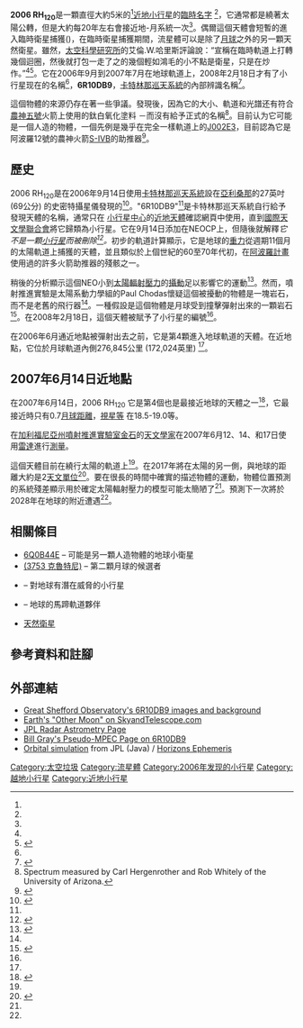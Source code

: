 {{DISPLAYTITLE:2006 RH<sub>120</sub>}}
<!--
 Scroll down to edit the contents of this page.
 Additional parameters for this template
 are available at [[Template:Infobox_Planet|Template:Infobox Planet]].
-->
{{Infobox Planet
| width = 25em
| bgcolour = #FFFFC0
| name = {{mp|2006 RH|120}}
<br /><font size="-2">目前在[[拱點|近日點]]大約1[[天文單位|天文單位]]的[[日心軌道|日心軌道]] <ref name=jpldata/></font>
| symbol = 
| image = 
| caption = 
| discovery = yes
| discovery_ref = <ref name="MPEC2008-D12">{{cite web
  |date=2008-02-18
  |title=MPEC 2008-D12 : 2006 RH120
  |first=Gareth V
  |last=Williams
  |work=IAU Minor Planet Center
  |publisher=Harvard-Smithsonian Center for Astrophysics
  |url=http://www.cfa.harvard.edu/mpec/K08/K08D12.html
  |accessdate=2010-02-26
  |archive-date=2010-04-09
  |archive-url=https://web.archive.org/web/20100409062729/http://www.cfa.harvard.edu/mpec/K08/K08D12.html
  |dead-url=no
  }}</ref>
| discoverer= [[卡特林那巡天系統|卡特林那巡天系統]] ([[List_of_observatory_codes#700-799|703]])
| discovered= 2006年9月14日
| mp_name = {{mp|2006 RH|120}}
| mp_category=[[阿波羅型小行星列表|阿波羅]][[近地天體|近地天體]] (NEO)<ref name=jpldata/>
| orbit_ref = <ref name="jpldata">{{cite web
  |date=2007-06-15 last obs
  |title=JPL Small-Body Database Browser: (2006 RH120)
  |url=http://ssd.jpl.nasa.gov/sbdb.cgi?sstr=2006RH120
  |accessdate=2010-02-26
  |archive-date=2011-06-09
  |archive-url=https://web.archive.org/web/20110609205106/http://ssd.jpl.nasa.gov/sbdb.cgi?sstr=2006RH120
  |dead-url=no
  }}</ref>
| epoch = January 4, 2010年1月4日 (2455200.5)
| aphelion = 1.058 [[天文單位|AU]] (Q)
| perihelion = 1.007 AU (q)
| semimajor = 1.033 AU (a)
| eccentricity = 0.0244
| period = 1.05 [[儒略年|yr]]
| inclination = 0.5955[[度|°]]
| asc_node = 51.12°
| mean_anomaly = 2.913° (M)
| arg_peri = 10.10°
| satellites =
| physical_characteristics = 是
| dimensions = ~3-6 米<ref name=Shefford/>
| mass = ~1.0{{e|3}}? kg
| density = 2 ? g/cm³
| surface_grav = 
| escape_velocity = 
| rotation= 2.75 minutes<ref name=Shefford/>
| axial_tilt = 
| albedo = 0.1 ?
| spectral_type = 
| abs_magnitude = 29.5<ref name="jpldata"/>
}}

'''2006 RH<sub>120</sub>'''是一顆直徑大約5米的<ref name=Shefford/>[[近地天體|近地小行星]]的[[天文學臨時編號|臨時名字]] <ref name=jpldata/>，它通常都是繞著太陽公轉，但是大約每20年左右會接近地-月系統一次<ref name=Pseudo-MPEC/>。偶爾這個天體會短暫的進入臨時衛星捕獲({{lang|en|''temporary satellite capture''，TSC}})，在臨時衛星捕獲期間，流星體可以是除了[[月球|月球]]之外的另一顆天然衛星。雖然，[[太空科學研究所|太空科學研究所]]的艾倫.W.哈里斯評論說：“宣稱在臨時軌道上打轉幾個迴圈，然後就打包一走了之的幾個輕如鴻毛的小不點是衛星，只是在炒作。”<ref name=Pseudo-MPEC/><ref name="ST2007">{{cite web |date=2007-04-17 |title=Earth's "Other Moon" |publisher=Sky & Telescope |author=Roger W. Sinnott |url=http://www.skyandtelescope.com/news/7067527.html |accessdate=2010-02-25 |archive-url=https://www.webcitation.org/6AF1cCXEZ?url=http://www.skyandtelescope.com/news/7067527.html |archive-date=2012-08-27 |dead-url=yes }}</ref>。它在2006年9月到2007年7月在地球軌道上，2008年2月18日才有了小行星现在的名稱<ref name="MPEC2008-D12"/>，'''6R10DB9'''，[[卡特林那巡天系統|卡特林那巡天系統]]的內部辨識名稱<ref name=Shefford>{{cite web| url=http://www.birtwhistle.org/Gallery6R10DB9.htm| title=2006 RH120 ( = 6R10DB9) – A second moon for the Earth?| author=Great Shefford Observatory| accessdate=2008-04-16| archive-date=2015-02-06| archive-url=https://web.archive.org/web/20150206154817/http://www.birtwhistle.org/Gallery6R10DB9.htm| dead-url=yes}}</ref>。

這個物體的來源仍存在著一些爭議。發現後，因為它的大小、軌道和光譜还有符合[[農神五號|農神五號]]火箭上使用的鈦白氧化塗料 －而沒有給予正式的名稱<ref>Spectrum measured by Carl Hergenrother and Rob Whitely of the University of Arizona.</ref>。目前认为它可能是一個人造的物體，一個先例是幾乎在完全一樣軌道上的[[J002E3|J002E3]]，目前認為它是阿波羅12號的農神火箭[[S-IVB|S-IVB]]的助推器<ref name=astronomy>{{cite news|title=Is Another Moon Possible?|last=Yeomans|first=Don|date=April 2010|work=Astronomy|accessdate=2010-02-25}}</ref>。

==歷史==
2006 RH<sub>120</sub>是在2006年9月14日使用[[卡特林那巡天系統|卡特林那巡天系統]]設在[[亞利桑那|亞利桑那]]的27英吋 (69公分) 的史密特攝星儀發現的<ref name=DASO>{{cite web |url=http://cfa-www.harvard.edu/~gwilliams/DASO/000000/DASO_000068.txt |title=Distant Artificial Satellites Observation (DASO) Circular No. 68, 2006 Sept. 17, 16:59 UT |accessdate=2007-06-26 |archive-date=2013-07-10 |archive-url=https://www.webcitation.org/6Hzl78lgy?url=https://www.cfa.harvard.edu/~gwilliams/DASO/000000/DASO_000068.txt |dead-url=yes }}</ref>。"6R10DB9"<ref name=DASO/>是卡特林那巡天系統自行給予發現天體的名稱，通常只在 [[小行星中心|小行星中心]]的[[近地天體|近地天體]]確認網頁中使用，直到[[國際天文學聯合會|國際天文學聯合會]]將它歸類為小行星。它在9月14日添加在NEOCP上，但隨後就解釋''它不是一顆[[小行星|小行星]]而被刪除<ref>{{cite web |url=http://www.hohmanntransfer.com/news/0704.htm#news |title=Major News About Minor Objects, April 18, 2007 |accessdate=2007-06-27 |archive-date=2013-01-29 |archive-url=https://www.webcitation.org/6E2U5liPg?url=http://www.hohmanntransfer.com/news/0704.htm#news |dead-url=yes }}</ref>。''初步的軌道計算顯示，它是地球的[[重力|重力]]從週期11個月的太陽軌道上捕獲的天體，並且類似於上個世紀的60至70年代初，在[[阿波羅計畫|阿波羅計畫]]使用過的許多火箭助推器的殘骸之一。

稍後的分析顯示這個NEO小到[[太陽輻射壓力|太陽輻射壓力]]的[[攝動|攝動]]足以影響它的運動<ref name=Goldstone>{{cite web |date=2007-06-20 |title=6R10DB9 Planning |url=http://echo.jpl.nasa.gov/asteroids/6R10DB9/6R10DB9_planning.html |publisher=JPL/NASA Asteroid Radar Research |author=Dr. Lance A. M. Benner |accessdate=2010-02-27 |archive-date=2010-05-27 |archive-url=https://web.archive.org/web/20100527095240/http://echo.jpl.nasa.gov/asteroids/6R10DB9/6R10DB9_planning.html |dead-url=yes }}</ref>。然而，噴射推進實驗是太陽系動力學組的Paul Chodas懷疑這個被擾動的物體是一塊岩石，而不是老舊的飛行器<ref name=Goldstone/>。一種假設是這個物體是月球受到撞擊彈射出來的一顆岩石<ref name=Pseudo-MPEC>{{cite web| url=http://home.gwi.net/~pluto/mpecs/6r1.htm| title=Pseudo-MPEC for 6R10DB9| author=Bill Gray| accessdate=2007-08-16| deadurl=yes| archiveurl=https://web.archive.org/web/20070927183814/http://home.gwi.net/~pluto/mpecs/6r1.htm| archivedate=2007-09-27}}</ref>。在2008年2月18日，這個天體被賦予了小行星的編號<ref name="MPEC2008-D12"/>。

在2006年6月通近地點被彈射出去之前，它是第4顆進入地球軌道的天體。在近地點，它位於月球軌道內側276,845公里 (172,024英里) <ref name=Shefford/>。

== 2007年6月14日近地點==

在2007年6月14日，2006 RH<sub>120</sub> 它是第4個也是最接近地球的天體之一<ref name=jpl-close>{{cite web |date=2007-06-15 last obs |title=JPL Close-Approach Data: (2006 RH120) |url=http://ssd.jpl.nasa.gov/sbdb.cgi?sstr=2006RH120;orb=0;cad=1#cad |accessdate=2010-02-27 |archive-date=2019-08-21 |archive-url=https://web.archive.org/web/20190821175644/https://ssd.jpl.nasa.gov/sbdb.cgi?sstr=2006RH120;orb=0;cad=1#cad |dead-url=no }}</ref>，它最接近時只有0.7[[月球距離|月球距離]]，[[視星等|視星等]] 在18.5-19.0等。

在[[加利福尼亞州|加利福尼亞州]][[噴射推進實驗室|噴射推進實驗室]][[金石深太空通訊網|金石]]的[[天文學家|天文學家]]在2007年6月12、14、和17日使用[[雷達|雷達]]進行[[天體測量學|測量]]。 

這個天體目前在繞行太陽的軌道上<ref name="ST2007"/>。在2017年將在太陽的另一側，與地球的距離大約是2[[天文單位|天文單位]]<ref name="Horizons">{{cite web |title=Horizons Ephemeris |publisher=JPL Solar System Dynamics |author=Donald K. Yeomans and Alan B. Chamberlin |url=http://ssd.jpl.nasa.gov/horizons.cgi?find_body=1&body_group=sb&sstr=2006RH120 |accessdate=2010-02-25 |archive-date=2013-01-29 |archive-url=https://www.webcitation.org/6E2U6iczE?url=http://ssd.jpl.nasa.gov/horizons.cgi?find_body=1 |dead-url=no }}</ref>。要在很長的時間中確實的描述物體的運動，物體位置預測的系統殘差顯示用於確定太陽輻射壓力的模型可能太簡陋了<ref name=Shefford/>。預測下一次將於2028年在地球的附近遭遇<ref name=Shefford/>。

==相關條目==
*[[6Q0B44E|6Q0B44E]] – 可能是另一顆人造物體的地球小衛星
*[[小行星3753|(3753 克魯特尼)]] – 第二顆月球的候選者
*{{mpl|2002 AA|29}} – 對地球有潛在威脅的小行星
*{{mpl|2010 SO|16}} – 地球的馬蹄軌道夥伴
*[[天然衛星|天然衛星]]

==參考資料和註腳==
{{Reflist}}

==外部連結==
* [http://www.birtwhistle.org/Gallery6R10DB9.htm Great Shefford Observatory's 6R10DB9 images and background]{{Wayback|url=http://www.birtwhistle.org/Gallery6R10DB9.htm |date=20150206154817 }}
* [https://www.webcitation.org/6AF1cCXEZ?url=http://www.skyandtelescope.com/news/7067527.html Earth's "Other Moon" on SkyandTelescope.com]
* [https://web.archive.org/web/20071207175748/http://echo.jpl.nasa.gov/ JPL Radar Astrometry Page]
* [https://web.archive.org/web/20070927183814/http://home.gwi.net/~pluto/mpecs/6r1.htm Bill Gray's Pseudo-MPEC Page on 6R10DB9]
* [http://ssd.jpl.nasa.gov/sbdb.cgi?sstr=2006RH120;orb=1 Orbital simulation]{{Wayback|url=http://ssd.jpl.nasa.gov/sbdb.cgi?sstr=2006RH120;orb=1 |date=20110609204056 }} from JPL (Java) / [http://ssd.jpl.nasa.gov/horizons.cgi?find_body=1&body_group=sb&sstr=2006RH120 Horizons Ephemeris]{{WebCite|url=https://www.webcitation.org/6E2U6iczE?url=http://ssd.jpl.nasa.gov/horizons.cgi?find_body=1 |date=20130129183341 |dateformat=iso }}

{{小天體}}
{{地球}}

{{DEFAULTSORT:2006 Rh120}}
[[Category:太空垃圾|Category:太空垃圾]]
[[Category:流星體|Category:流星體]]
[[Category:2006年发现的小行星|Category:2006年发现的小行星]]
[[Category:越地小行星|Category:越地小行星]]
[[Category:近地小行星|Category:近地小行星]]